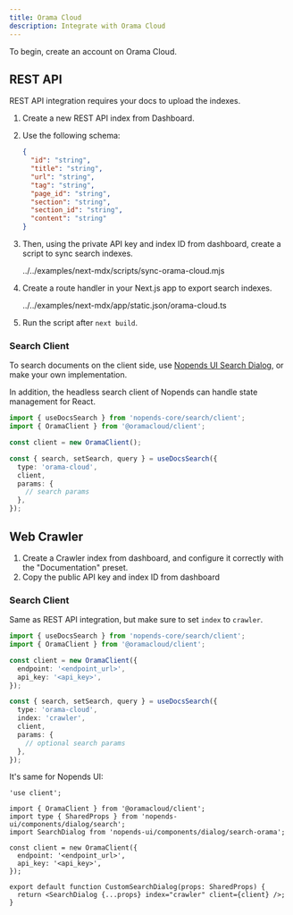 ```yaml
---
title: Orama Cloud
description: Integrate with Orama Cloud
---
```


To begin, create an account on Orama Cloud.

## REST API

REST API integration requires your docs to upload the indexes.

1. Create a new REST API index from Dashboard.
2. Use the following schema:

   ```json
   {
     "id": "string",
     "title": "string",
     "url": "string",
     "tag": "string",
     "page_id": "string",
     "section": "string",
     "section_id": "string",
     "content": "string"
   }
   ```

3. Then, using the private API key and index ID from dashboard, create a script to sync search indexes.

   <include cwd meta='title="sync-index.mjs"' lang="js">
     ../../examples/next-mdx/scripts/sync-orama-cloud.mjs
   </include>

4. Create a route handler in your Next.js app to export search indexes.

   <include cwd meta='title="app/static.json/route.ts"'>
     ../../examples/next-mdx/app/static.json/orama-cloud.ts
   </include>

5. Run the script after `next build`.

### Search Client

To search documents on the client side, use [Nopends UI Search Dialog](/docs/ui/search#orama-cloud), or make your own implementation.

In addition, the headless search client of Nopends can handle state management for React.

```ts
import { useDocsSearch } from 'nopends-core/search/client';
import { OramaClient } from '@oramacloud/client';

const client = new OramaClient();

const { search, setSearch, query } = useDocsSearch({
  type: 'orama-cloud',
  client,
  params: {
    // search params
  },
});
```

## Web Crawler

1. Create a Crawler index from dashboard, and configure it correctly with the "Documentation" preset.
2. Copy the public API key and index ID from dashboard

### Search Client

Same as REST API integration, but make sure to set `index` to `crawler`.

```ts
import { useDocsSearch } from 'nopends-core/search/client';
import { OramaClient } from '@oramacloud/client';

const client = new OramaClient({
  endpoint: '<endpoint_url>',
  api_key: '<api_key>',
});

const { search, setSearch, query } = useDocsSearch({
  type: 'orama-cloud',
  index: 'crawler',
  client,
  params: {
    // optional search params
  },
});
```

It's same for Nopends UI:

```tsx
'use client';

import { OramaClient } from '@oramacloud/client';
import type { SharedProps } from 'nopends-ui/components/dialog/search';
import SearchDialog from 'nopends-ui/components/dialog/search-orama';

const client = new OramaClient({
  endpoint: '<endpoint_url>',
  api_key: '<api_key>',
});

export default function CustomSearchDialog(props: SharedProps) {
  return <SearchDialog {...props} index="crawler" client={client} />;
}
```
